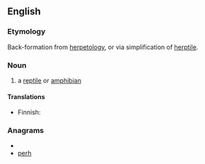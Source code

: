 ==English==
===Etymology===
Back-formation from [[herpetology]], or via simplification of [[herptile]].

===Noun===
{{en-noun}}

#{{colloquial}} a [[reptile]] or [[amphibian]]

====Translations====
{{top}}
* Finnish: {{t-|fi|herppi}}
{{mid}}
{{bottom}}

===Anagrams===
* {{alphagram|ehpr}}
* [[perh#English|perh]]